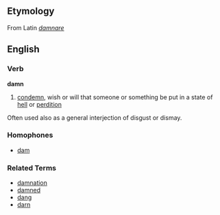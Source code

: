==Etymology==
From Latin ''[[damnare]]''

==English==
===Verb===
'''damn'''

# [[condemn]], wish or will that someone or something be put in a state of [[hell]] or [[perdition]]

Often used also as a general interjection of disgust or dismay.

===Homophones===
*[[dam]]

===Related Terms===
*[[damnation]]
*[[damned]]
*[[dang]]
*[[darn]]